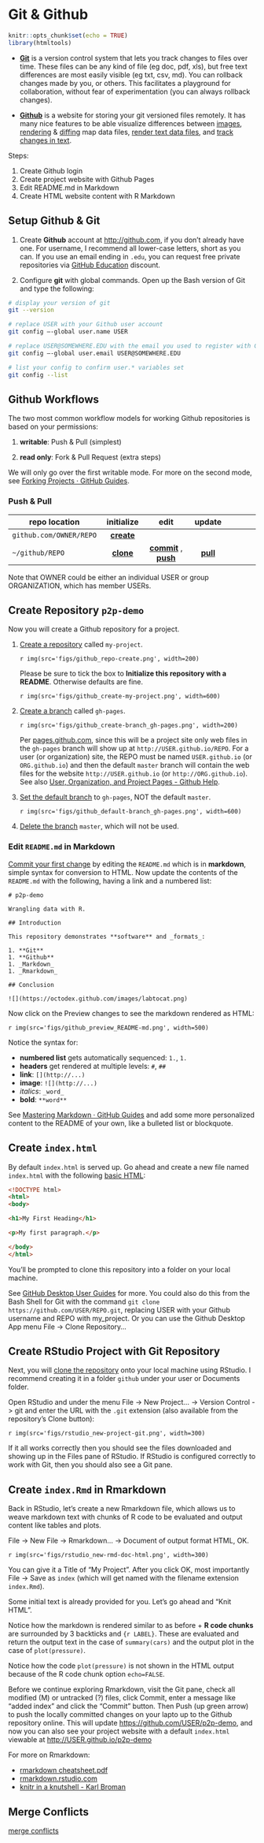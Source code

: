 # Git & Github

```r
knitr::opts_chunk$set(echo = TRUE)
library(htmltools)
```

- [**Git**](https://git-scm.com/) is a version control system that lets you track changes to files over time. These files can be any kind of file (eg doc, pdf, xls), but free text differences are most easily visible (eg txt, csv, md). You can rollback changes made by you, or others. This facilitates a playground for collaboration, without fear of experimentation (you can always rollback changes).

- [**Github**](https://github.com/) is a website for storing your git versioned files remotely. It has many nice features to be able visualize differences between [images](https://help.github.com/articles/rendering-and-diffing-images/), [rendering](https://help.github.com/articles/mapping-geojson-files-on-github/) & [diffing](https://github.com/blog/1772-diffable-more-customizable-maps) map data files, [render text data files](https://help.github.com/articles/rendering-csv-and-tsv-data/), and [track changes in text](https://help.github.com/articles/rendering-differences-in-prose-documents/).

Steps:

1. Create Github login
1. Create project website with Github Pages
1. Edit README.md in Markdown
1. Create HTML website content with R Markdown

## Setup Github & Git

1. Create **Github** account at <http://github.com>, if you don't already have one. For username, I recommend all lower-case letters, short as you can. If you use an email ending in `.edu`, you can request free private repositories via [GitHub Education](https://education.github.com/) discount.

1. Configure **git** with global commands. Open up the Bash version of Git and type the following:

```bash
# display your version of git
git --version

# replace USER with your Github user account
git config –-global user.name USER

# replace USER@SOMEWHERE.EDU with the email you used to register with Github
git config –-global user.email USER@SOMEWHERE.EDU

# list your config to confirm user.* variables set
git config --list
```

## Github Workflows

The two most common workflow models for working Github repositories is based on your permissions:

1. **writable**: Push & Pull (simplest)

1. **read only**: Fork & Pull Request (extra steps)

We will only go over the first writable mode. For more on the second mode, see [Forking Projects · GitHub Guides](https://guides.github.com/activities/forking/).

### Push & Pull

repo location | initialize <i class="fa fa-arrow-down"></i> | edit <i class="fa fa-arrow-up"></i> | update <i class="fa fa-arrow-down"></i>
-----------|:-----------:|:-----------:|:-----------:|:-----------:
<i class="fa fa-cloud"></i> `github.com/OWNER/REPO` |  [**create**](https://help.github.com/articles/create-a-repo/) <span class="octicon octicon-plus"></span> |   |
<i class="fa fa-desktop"></i> `~/github/REPO`      |  [**clone**](https://help.github.com/articles/fetching-a-remote) <span class="octicon octicon-desktop-download"></span> | [**commit**](http://git-scm.com/docs/git-commit) <span class="octicon octicon-git-commit"></span>,  [**push**](https://help.github.com/articles/pushing-to-a-remote/) <span class="octicon octicon-cloud-upload"></span> | [**pull**](https://help.github.com/articles/fetching-a-remote/#pull) <span class="octicon octicon-cloud-download"></span>

Note that OWNER could be either an individual USER or group ORGANIZATION, which has member USERs.

## Create Repository `p2p-demo`

Now you will create a Github repository for a project.

1. [Create a repository](https://help.github.com/articles/create-a-repo/) called `my-project`.

    `r img(src='figs/github_repo-create.png', width=200)`
    
    Please be sure to tick the box to **Initialize this repository with a README**. Otherwise defaults are fine.
    
    `r img(src='figs/github_create-my-project.png', width=600)`

1. [Create a branch](https://help.github.com/articles/creating-and-deleting-branches-within-your-repository/) called `gh-pages`.

    `r img(src='figs/github_create-branch_gh-pages.png', width=200)`
    
    Per [pages.github.com](https://pages.github.com), since this will be a project site only web files in the `gh-pages` branch will show up at `http://USER.github.io/REPO`. For a user (or organization) site, the REPO must be named `USER.github.io` (or `ORG.github.io`) and then the default `master` branch will contain the web files for the website `http://USER.github.io` (or `http://ORG.github.io`). See also [User, Organization, and Project Pages - Github Help](https://help.github.com/articles/user-organization-and-project-pages/).
    
1. [Set the default branch](https://help.github.com/articles/setting-the-default-branch/) to `gh-pages`, NOT the default `master`.

    `r img(src='figs/github_default-branch_gh-pages.png', width=600)`
    
1. [Delete the branch](https://help.github.com/articles/viewing-branches-in-your-repository/#deleting-branches) `master`, which will not be used.

### Edit `README.md` in Markdown

[Commit your first change](https://help.github.com/articles/create-a-repo/#commit-your-first-change) by editing the `README.md` which is in **markdown**, simple syntax for conversion to HTML. Now update the contents of the `README.md` with the following, having a link and a numbered list:
  
```
# p2p-demo

Wrangling data with R.

## Introduction

This repository demonstrates **software** and _formats_:

1. **Git**
1. **Github**
1. _Markdown_
1. _Rmarkdown_

## Conclusion

![](https://octodex.github.com/images/labtocat.png)
```
    
Now click on the <span class="octicon octicon-eye"></span> Preview changes to see the markdown rendered as HTML:
    
`r img(src='figs/github_preview_README-md.png', width=500)`
    
Notice the syntax for:

- **numbered list** gets automatically sequenced: `1.`, `1.`
- **headers** get rendered at multiple levels: `#`, `##`
- **link**: `[](http://...)`
- **image**: `![](http://...)`
- _italics_: `_word_` 
- **bold**: `**word**`

See [Mastering Markdown · GitHub Guides](https://guides.github.com/features/mastering-markdown/) and add some more personalized content to the README of your own, like a bulleted list or blockquote.

## Create `index.html`

By default `index.html` is served up. Go ahead and create a new file named `index.html` with the following [basic HTML](http://www.w3schools.com/html/html_basic.asp):

```html
<!DOCTYPE html>
<html>
<body>

<h1>My First Heading</h1>

<p>My first paragraph.</p>

</body>
</html>
```

You'll be prompted to clone this repository into a folder on your local machine.
  
See [GitHub Desktop User Guides](https://help.github.com/desktop/guides/) for more. You could also do this from the Bash Shell for Git with the command `git clone https://github.com/USER/REPO.git`, replacing USER with your Github username and REPO with my_project. Or you can use the Github Desktop App menu File -> Clone Repository...

## Create RStudio Project with Git Repository

Next, you will [clone the repository](https://help.github.com/articles/fetching-a-remote) onto your local machine using RStudio. I recommend creating it in a folder `github` under your user or Documents folder.

Open RStudio and under the menu File -> New Project... -> Version Control -> git and enter the URL with the `.git` extension (also available from the repository's Clone button):

`r img(src='figs/rstudio_new-project-git.png', width=300)`

If it all works correctly then you should see the files downloaded and showing up in the Files pane of RStudio. If RStudio is configured correctly to work with Git, then you should also see a Git pane.

## Create `index.Rmd` in Rmarkdown

Back in RStudio, let's create a new Rmarkdown file, which allows us to weave markdown text with chunks of R code to be evaluated and output content like tables and plots.

File -> New File -> Rmarkdown... -> Document of output format HTML, OK.

`r img(src='figs/rstudio_new-rmd-doc-html.png', width=300)`

You can give it a Title of "My Project". After you click OK, most importantly File -> Save as `index` (which will get named with the filename extension `index.Rmd`).

Some initial text is already provided for you. Let's go ahead and "Knit HTML".

Notice how the markdown is rendered similar to as before + **R code chunks** are surrounded by 3 backticks and `{r LABEL}`. These are evaluated and return the output text in the case of `summary(cars)` and the output plot in the case of `plot(pressure)`.

Notice how the code `plot(pressure)` is not shown in the HTML output because of the R code chunk option `echo=FALSE`.

Before we continue exploring Rmarkdown, visit the Git pane, check all modified (M) or untracked (?) files, click Commit, enter a message like "added index" and click the "Commit" button. Then Push (up green arrow) to push the locally committed changes on your lapto up to the Github repository online. This will update <https://github.com/USER/p2p-demo>, and now you can also see your project website with a default `index.html` viewable at <http://USER.github.io/p2p-demo>

For more on Rmarkdown:

- [rmarkdown cheatsheet.pdf](https://github.com/rstudio/cheatsheets/raw/master/rmarkdown-2.0.pdf)
- [rmarkdown.rstudio.com](http://rmarkdown.rstudio.com)
- [knitr in a knutshell - Karl Broman](http://kbroman.org/knitr_knutshell/)

## Merge Conflicts

[merge conflicts](http://r-pkgs.had.co.nz/git.html#git-pull)


